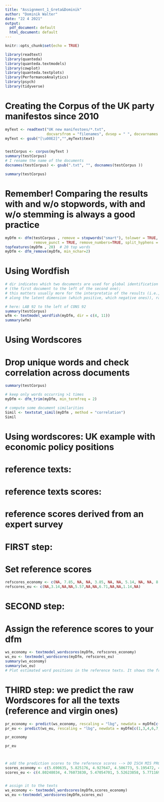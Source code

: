 ```yaml
---
title: "Assignment_1_Greta&Dominik"
author: "Dominik Walter"
date: "22 4 2021"
output:
  pdf_document: default
  html_document: default
---
```


```r
knitr::opts_chunk$set(echo = TRUE)
```

```r
library(readtext)
library(quanteda)
library(quanteda.textmodels)
library(cowplot)
library(quanteda.textplots)
library(PerformanceAnalytics)
library(psych)
library(tidyverse)

```


#########################################################################
#########################################################################
# Creating the Corpus of the UK party manifestos since 2010
#########################################################################
#########################################################################
```r
myText <- readtext("UK new manifestoes/*.txt", 
                   docvarsfrom = "filenames", dvsep = " ", docvarnames = c("Party", "Year"))
myText <- gsub("[\u00E2]","",myText$text) 


testCorpus <- corpus(myText )
summary(testCorpus)
# I rename the name of the documents
docnames(testCorpus) <- gsub(".txt", "", docnames(testCorpus ))

summary(testCorpus)
```

#####################
# Remember! Comparing the results with and w/o stopwords, with and w/o stemming is always a good practice
#####################
```r
myDfm <- dfm(testCorpus , remove = stopwords("smart"), tolower = TRUE, stem = TRUE,
             remove_punct = TRUE, remove_numbers=TRUE, split_hyphens = TRUE)
topfeatures(myDfm , 20)  # 20 top words
myDfm <- dfm_remove(myDfm, min_nchar=2)
```
#########################################################################
#########################################################################
# Using Wordfish 
#########################################################################
#########################################################################
```r

# dir indicates which two documents are used for global identification purposes 
# (the first document to the left of the second one); 
# this matters usually more for the interpretatio of the results (i.e., for the direction of the scores 
# along the latent dimension (which positive, which negative ones)), rather than for the estimation per-se

# here: LAB 92 to the left of CONS 92
summary(testCorpus)
wfm <- textmodel_wordfish(myDfm, dir = c(4, 11))
summary(wfm)

```
# Using Wordscores
#########################################################################
#########################################################################

#########################################################################
#########################################################################
# Drop unique words and check correlation across documents 
#########################################################################
#########################################################################

```r
summary(testCorpus)

# keep only words occurring >1 times
myDfm <- dfm_trim(myDfm, min_termfreq = 2)

# compute some document similarities
Simil <- textstat_simil(myDfm , method = "correlation")
Simil

```


#########################################################################
#########################################################################
# Using wordscores: UK example with economic policy positions 
#########################################################################
#########################################################################

# reference texts:
# reference texts scores:
# reference scores derived from an expert survey

###############
# FIRST step:
# Set reference scores 
###############

```r
refscores_economy <- c(NA, 7.85, NA, NA, 3.85, NA, NA, 5.14, NA, NA, 8.57, NA)
refscores_eu <- c(NA,3.14,NA,NA,5.57,NA,NA,6.71,NA,NA,1.14,NA)
```


###############
# SECOND step: 
# Assign the reference scores to your dfm
###############
```r
ws_economy <- textmodel_wordscores(myDfm, refscores_economy)
ws_eu <- textmodel_wordscores(myDfm, refscores_eu)
summary(ws_economy)
summary(ws_eu) 
# Plot estimated word positions in the reference texts. It shows the frequency vs. the word-score


```


###############
# THIRD step: we predict the raw Wordscores for all the texts (reference and virgin ones)
###############
```r



pr_economy <- predict(ws_economy, rescaling = "lbg", newdata = myDfm[c(1,3,4,6,7,9,10,12), ])
pr_eu <- predict(ws_eu, rescaling = "lbg", newdata = myDfm[c(1,3,4,6,7,9,10,12), ])

pr_economy

pr_eu



# add the prediction scores to the reference scores --> DO ISCH MIS PROBLEM VILICHT WEISCH DU MEH@ GRETA
scores_economy <- c(5.690635, 5.825176, 4.927647, 4.506773, 5.195472, 4.940397, 9.907417, 9.905901)
scores_eu <- c(4.80248034, 4.76073830, 5.47054701, 5.52623858, 5.77116977, 6.43145194, 0.37347041, 0.02879203 )


# assign it to the texts
ws_economy <- textmodel_wordscores(myDfm,scores_economy)
ws_eu <-textmodel_wordscores(myDfm,scores_eu)
```



